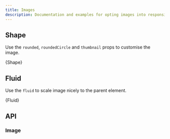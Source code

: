 ```yaml
---
title: Images
description: Documentation and examples for opting images into responsive behavior (so they never become wider than their parent) and add lightweight styles to them—all via classes.
---
```



## Shape

Use the `rounded`, `roundedCircle` and `thumbnail` props to customise
the image.

<CodeBlock language="jsx" live>
  {Shape}
</CodeBlock>

## Fluid

Use the `fluid` to scale image nicely to the parent element.

<CodeBlock language="jsx" live>
  {Fluid}
</CodeBlock>

## API

### Image

<PropsTable name="Image" />
